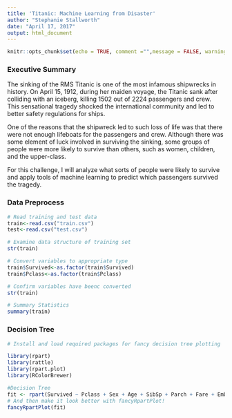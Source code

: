 ---
title: 'Titanic: Machine Learning from Disaster'
author: "Stephanie Stallworth"
date: "April 17, 2017"
output: html_document
---

```{r setup, include=FALSE}
knitr::opts_chunk$set(echo = TRUE, comment ="",message = FALSE, warning = FALSE)
```

### **Executive Summary**

The sinking of the RMS Titanic is one of the most infamous shipwrecks in history.  On April 15, 1912, during her maiden voyage, the Titanic sank after colliding with an iceberg, killing 1502 out of 2224 passengers and crew. This sensational tragedy shocked the international community and led to better safety regulations for ships.

One of the reasons that the shipwreck led to such loss of life was that there were not enough lifeboats for the passengers and crew. Although there was some element of luck involved in surviving the sinking, some groups of people were more likely to survive than others, such as women, children, and the upper-class.

For this challenge, I will analyze what sorts of people were likely to survive and apply tools of machine learning to predict which passengers survived the tragedy.

### **Data Preprocess**

```{r}

# Read training and test data
train<-read.csv("train.csv")
test<-read.csv("test.csv")

# Examine data structure of training set
str(train)

# Convert variables to appropriate type
train$Survived<-as.factor(train$Survived)
train$Pclass<-as.factor(train$Pclass)

# Confirm variables have beenc converted
str(train)

# Summary Statistics
summary(train)


```


### **Decision Tree**

```{r}
# Install and load required packages for fancy decision tree plotting

library(rpart)
library(rattle)
library(rpart.plot)
library(RColorBrewer)

#Decision Tree
fit <- rpart(Survived ~ Pclass + Sex + Age + SibSp + Parch + Fare + Embarked, data=train, method="class")
# And then make it look better with fancyRpartPlot!
fancyRpartPlot(fit)





```




